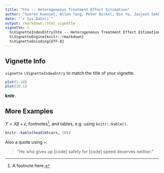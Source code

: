 ```yaml
---
title: "hte -- Heterogeneous Treatment Effect Estimation"
author: "Soeren Kuenzel, Allen Tang, Peter Bickel, Bin Yu, Jasjeet Sekhon"
date: "`r Sys.Date()`"
output: rmarkdown::html_vignette
vignette: >
  %\VignetteIndexEntry{hte -- Heterogeneous Treatment Effect Estimation}
  %\VignetteEngine{knitr::rmarkdown}
  %\VignetteEncoding{UTF-8}
---
```


## Vignette Info
 `vignette`  `\VignetteIndexEntry` to match the title of your vignette.

```r
plot(1:10)
plot(10:1)
```

**knitr**.

## More Examples

$Y = X\beta + \epsilon$, footnotes^[A footnote here.], and tables, e.g. using `knitr::kable()`.

```r
knitr::kable(head(mtcars, 10))
```

Also a quote using `>`:

> "He who gives up [code] safety for [code] speed deserves neither."
